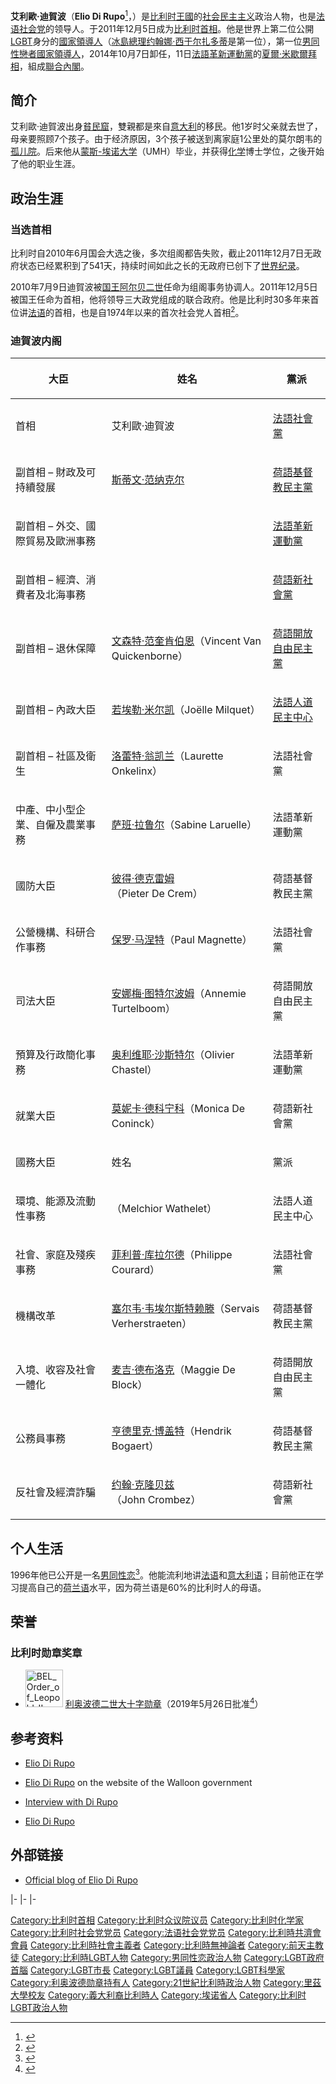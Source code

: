 {{noteTA
|T=zh-cn:埃利奥·迪吕波;zh-hk:埃利奧·迪魯伯; zh-tw:艾利歐·迪賀波;
|1=zh-cn:埃利奥·迪吕波;zh-hk:埃利奧·迪魯伯; zh-tw:艾利歐·迪賀波;
|2=zh-tw:約翰娜·西古達朵提;zh-hans:约翰娜·西于尔扎多蒂;zh-hant:約翰娜·西于爾扎多蒂;
}}

{{Infobox officeholder
|name         = 艾利歐·迪賀波
|image        = File:Di Rupo cropped.jpg
|office       = {{BEL}}[[首相|首相]]
|monarch      = [[阿尔贝二世_(比利时)|阿尔贝二世]]<br>[[菲利普_(比利时)|菲利普国王]]
|term_start   = 2011年12月6日
|term_end     = 2014年10月11日
|succeeding   = 
|predecessor  = [[伊夫·莱特姆|伊夫·莱特姆]]
|successor    = [[夏尔·米歇尔|夏尔·米歇尔]]
|office2      = [[瓦隆地區|瓦隆地區]][[长官|长官]]
|term_start2 = 2019年9月13日
|term_end2 = 
|predecessor2 = Willy Borsus
|successor2 = 
|term_start3  = 2005年10月6日
|term_end3    = 2007年7月20日
|predecessor3 = [[安德烈·安托万|安德烈·安托万]]（André Antoine） <small>（[[代理|代理]]）</small>
|successor3   = [[鲁迪·德莫特|鲁迪·德莫特]]（Rudy Demotte）
|term_start4  = 1999年7月15日
|term_end4    = 2000年4月4日
|predecessor4 = [[罗贝尔·科利永|罗贝尔·科利永]]（Robert Collignon）
|successor4   = [[让-克洛德·范考文伯格|让-克洛德·范考文伯格]]<br>（Jean-Claude Van Cauwenberghe）
|office5      = [[法语社会党|法语社会党]][[黨首|黨首]]
|term_start5 = 2014年11月22日
|term_end5 = 2019年10月21日
|predecessor5 = Paul Magnette
|successor5 = Paul Magnette
|term_start6  = 1999年9月16日
|term_end6    = 2011年12月6日
|predecessor6 = [[菲利普·布斯甘|菲利普·布斯甘]]（Philippe Busquin）
|successor6 = [[蒂耶里·吉耶特|蒂耶里·吉耶特]]
| office7 = [[蒙斯|蒙斯]][[市長|市長]]
|term_start7 = 2000年10月8日
|term_end7 = 2018年12月3日
|birth_date   = {{birth date and age|1951|7|18|df=y}}
|birth_place  = {{BEL}}[[莫尔朗韦|莫尔朗韦]]（Morlanwelz）
|death_date   = 
|death_place  = 
|party        = [[法语社会党|法语社会党]]
|alma_mater   = [[蒙斯-埃诺大学|蒙斯-埃诺大学]]
|religion     = [[无神论|无神论]]
|signature    = Accession Treaty 2011 Elio Di Rupo signature.svg
}}
'''艾利歐·迪賀波'''（'''Elio Di Rupo'''<ref>{{cite web |url=http://www.forvo.com/word/elio_di_rupo/#fr |title=Elio Di Rupo pronunciation: How to pronounce Elio Di Rupo in Italian, French, Dutch |publisher=Forvo.com |date=1 December 2011 |accessdate=13 March 2012 |archive-date=2019-06-16 |archive-url=https://web.archive.org/web/20190616220911/https://forvo.com/word/elio_di_rupo/#fr |dead-url=no }}</ref>，{{bd|1951年|7月18日|catIdx=Di Rupo}}）是[[比利时王國|比利时王國]]的[[社会民主主义|社会民主主义]]政治人物，也是[[法语社会党|法语社会党]]的领导人。于2011年12月5日成为[[比利时首相|比利时首相]]。他是世界上第二位公開[[LGBT|LGBT]]身分的[[國家領導人|國家領導人]]（[[冰島總理|冰島總理]][[约翰娜·西于尔扎多蒂|约翰娜·西于尔扎多蒂]]是第一位），第一位[[男同性戀者|男同性戀者]][[國家領導人|國家領導人]]，2014年10月7日卸任，11日[[法語革新運動黨|法語革新運動黨]]的[[夏爾·米歇爾|夏爾·米歇爾]][[拜相|拜相]]，組成[[聯合內閣|聯合內閣]]。

== 简介 ==
艾利歐·迪賀波出身[[貧民窟|貧民窟]]，雙親都是來自[[意大利|意大利]]的移民。他1岁时父亲就去世了，母亲要照顾7个孩子。由于经济原因，3个孩子被送到离家庭1公里处的莫尔朗韦的[[孤儿院|孤儿院]]。后来他从[[蒙斯-埃诺大学|蒙斯-埃诺大学]]（UMH）毕业，并获得[[化学|化学]]博士学位，之後开始了他的职业生涯。

== 政治生涯 ==

=== 当选首相 ===
{{main|2010-2011年比利時政府難產}}
比利时自2010年6月国会大选之後，多次组阁都告失败，截止2011年12月7日无政府状态已经累积到了541天，持续时间如此之长的无政府已创下了[[世界纪录|世界纪录]]。

2010年7月9日迪賀波被[[比利时国王|国王]][[阿尔贝二世_(比利时)|阿尔贝二世]]任命为组阁事务协调人。2011年12月5日被国王任命为首相，他将领导三大政党组成的联合政府。他是比利时30多年来首位讲[[法语|法语]]的首相，也是自1974年以来的首次社会党人首相<ref>{{cite web |url=http://www.chinanews.com/gj/2011/12-06/3511348.shtml |language= |title=比利时国王任命新政府内阁 无政府状态将完结 |publisher=中国新闻网 |date=2011年12月6日 |accessdate= |archive-date=2019年6月9日 |archive-url=https://web.archive.org/web/20190609030043/http://www.chinanews.com/gj/2011/12-06/3511348.shtml |dead-url=no }}</ref>。

=== 迪賀波内阁 ===
{| class="toccolours" style="margin-bottom: 1em; font-size: 85%;"
|- bgcolor="C0C0E0"
! 大臣!! 姓名 !! colspan="0.5"|黨派 
|-
| 首相 || 艾利歐·迪賀波 || [[法語社會黨|法語社會黨]]    
|-
| 副首相 – 財政及可持續發展 || [[斯蒂文·范纳克尔|斯蒂文·范纳克尔]] || [[荷語基督教民主黨|荷語基督教民主黨]]
|-
| 副首相 – 外交、國際貿易及歐洲事務 || {{tsl|en|Didier Reynders|迪迪埃·雷恩代尔}} || [[法語革新運動黨|法語革新運動黨]]
|-
| 副首相 – 經濟、消費者及北海事務 || {{tsl|en|Johan Vande Lanotte|约翰·范德拉诺特}} || [[荷語新社會黨|荷語新社會黨]]
|-
| 副首相 – 退休保障 || [[文森特·范奎肯伯恩|文森特·范奎肯伯恩]]（Vincent Van Quickenborne） || [[开放弗拉芒自由民主党|荷語開放自由民主黨]]
|-
| 副首相 – 內政大臣 || [[若埃勒·米尔凯|若埃勒·米尔凯]]（Joëlle Milquet）|| [[法語人道民主中心|法語人道民主中心]]
|-
| 副首相 – 社區及衛生 || [[洛蕾特·翁凯兰|洛蕾特·翁凯兰]]（Laurette Onkelinx） || 法語社會黨 
|-
| 中產、中小型企業、自僱及農業事務 || [[萨班·拉鲁尔|萨班·拉鲁尔]]（Sabine Laruelle） || 法語革新運動黨
|-
| 國防大臣 || [[彼得·德克雷姆|彼得·德克雷姆]]（Pieter De Crem） || 荷語基督教民主黨
|-
| 公營機構、科研合作事務 || [[保罗·马涅特|保罗·马涅特]]（Paul Magnette） || 法語社會黨 
|-
| 司法大臣 || [[安娜梅·图特尔波姆|安娜梅·图特尔波姆]]（Annemie Turtelboom） || 荷語開放自由民主黨
|-
| 預算及行政簡化事務 || [[奥利维耶·沙斯特尔|奥利维耶·沙斯特尔]]（Olivier Chastel） || 法語革新運動黨
|-
| 就業大臣 || [[莫妮卡·德科宁科|莫妮卡·德科宁科]]（Monica De Coninck） || 荷語新社會黨
|- bgcolor="C0C0E0"
! 國務大臣 !! 姓名 !! colspan="0.5"|黨派 
|-
| 環境、能源及流動性事務 || {{tsl|en|Melchior Wathelet, Jr.|梅尔希奥·瓦泰莱}}（Melchior Wathelet） || 法語人道民主中心
|-
| 社會、家庭及殘疾事務 || [[菲利普·库拉尔德|菲利普·库拉尔德]]（Philippe Courard） || 法語社會黨
|-
| 機構改革 || [[塞尔韦·韦埃尔斯特赖滕|塞尔韦·韦埃尔斯特赖滕]]（Servais Verherstraeten） || 荷語基督教民主黨
|-
| 入境、收容及社會一體化 || [[麦吉·德布洛克|麦吉·德布洛克]]（Maggie De Block） || 荷語開放自由民主黨
|-
| 公務員事務 || [[亨德里克·博盖特|亨德里克·博盖特]]（Hendrik Bogaert） || 荷語基督教民主黨
|-
| 反社會及經濟詐騙 || [[约翰·克隆贝兹|约翰·克隆贝兹]]（John Crombez） || 荷語新社會黨
|}

== 个人生活 ==
1996年他已公开是一名[[男同性恋|男同性恋]]<ref>{{Cite web |url=http://www.bbc.co.uk/news/world-europe-15983739 |title=Profile: Elio Di Rupo |accessdate=2011-12-05 |archive-date=2011-12-09 |archive-url=https://web.archive.org/web/20111209073026/http://www.bbc.co.uk/news/world-europe-15983739 |dead-url=no }}</ref>。他能流利地讲[[法语|法语]]和[[意大利语|意大利语]]；目前他正在学习提高自己的[[荷兰语|荷兰语]]水平，因为荷兰语是60%的比利时人的母语。

==荣誉==
===比利时勋章奖章===
* [[File:BEL_Order_of_Leopold_II_-_Grand_Cross_BAR.png|60px]] [[利奥波德二世勋章|利奥波德二世大十字勋章]]（2019年5月26日批准<ref>{{fr}}{{cite web |url=https://etaamb.openjustice.be/fr/arrete-royal_n2014000607.html |title=Arrêté Royal  publié le 27 août 2014 [2014000607] |publisher=[[比利时公报|Belgian Official Journal]] |date=2014-08-27 |accessdate=2022-05-08 |archive-date=2021-11-05 |archive-url=https://web.archive.org/web/20211105184440/http://www.ejustice.just.fgov.be/cgi/article_body.pl?language=fr&caller=summary&pub_date=14-08-27&numac=2014000607 |dead-url=no }}</ref>）

== 参考资料 ==
{{reflist}}
* {{fr icon}} [http://dirupo.wallonie.be/site/LeMinistrePresident.asp?DocID=330&v1ID=&RevID=&namePage=&pageParent=  Elio Di Rupo] {{Wayback|url=http://dirupo.wallonie.be/site/LeMinistrePresident.asp?DocID=330&v1ID=&RevID=&namePage=&pageParent= |date=20070717165619 }}
* {{fr icon}} [http://gov.wallonie.be/code/fr/comp_1.asp Elio Di Rupo] {{Wayback|url=http://gov.wallonie.be/code/fr/comp_1.asp |date=20080501062901 }} on the website of the Walloon government
* {{fr icon}} [https://web.archive.org/web/20070624155950/http://michelbouffioux.skynetblogs.be/post/4537987/elio-di-rupo-210396 Interview with Di Rupo]
* {{nl icon}} [https://web.archive.org/web/20070930202218/http://www.hln.be/hln/alg/pag/hln_index.jsp?p_page=ps&p_cat=elio_di_rupo&p_scherm=1&p_artid=129188&wt.bron=hlnRPFactfiles Elio Di Rupo]

== 外部链接 ==
{{commonscat|Elio Di Rupo}}
*{{fr icon}} [http://www.leblogdelio.be/ Official blog of Elio Di Rupo] {{Wayback|url=http://www.leblogdelio.be/ |date=20111220173707 }}

{{s-start}}
{{s-off}}
{{s-bef|before=[[Robert_Collignon|Robert Collignon]]}}
{{s-ttl|title=[[瓦隆地区长官|瓦隆地区长官]]|years=1999年—2000年}}
{{s-aft|after={{nowrap|[[Jean-Claude_Van_Cauwenberghe|Jean-Claude Van Cauwenberghe]]}}}}
|-
{{s-bef|before=[[André_Antoine_(politician)|André Antoine]]<br><small>Acting</small>}}
{{s-ttl|title=[[瓦隆地区长官|瓦隆地区长官]]|years=2005年—2007年}}
{{s-aft|after=[[Rudy_Demotte|Rudy Demotte]]}}
|-
{{s-bef|before=[[伊夫·莱特姆|伊夫·莱特姆]]}}
{{s-ttl|title=[[比利时首相|比利时首相]]|years=2011年—2014年}}
{{s-aft|after=[[夏尔·米歇尔|夏尔·米歇尔]]}}
|-
{{s-ppo}}
{{s-bef|before=[[菲利普·布斯甘|菲利普·布斯甘]]}}
{{s-ttl|title=[[法语社会党|法语社会党]]领导人|years=1999年—2011年}}
{{s-aft|after=[[蒂耶里·吉耶特|蒂耶里·吉耶特]]<br>{{small|Acting}}}}
{{s-end}}

{{Authority control}}
{{DEFAULTSORT:Di Rupo, Elio}}
[[Category:比利时首相|Category:比利时首相]]
[[Category:比利时众议院议员|Category:比利时众议院议员]]
[[Category:比利时化学家|Category:比利时化学家]]
[[Category:比利时社会党党员|Category:比利时社会党党员]]
[[Category:法语社会党党员|Category:法语社会党党员]]
[[Category:比利時共濟會會員|Category:比利時共濟會會員]]
[[Category:比利時社會主義者|Category:比利時社會主義者]]
[[Category:比利時無神論者|Category:比利時無神論者]]
[[Category:前天主教徒|Category:前天主教徒]]
[[Category:比利時LGBT人物|Category:比利時LGBT人物]]
[[Category:男同性恋政治人物|Category:男同性恋政治人物]]
[[Category:LGBT政府首腦|Category:LGBT政府首腦]]
[[Category:LGBT市長|Category:LGBT市長]]
[[Category:LGBT議員|Category:LGBT議員]]
[[Category:LGBT科學家|Category:LGBT科學家]]
[[Category:利奥波德勋章持有人|Category:利奥波德勋章持有人]]
[[Category:21世紀比利時政治人物|Category:21世紀比利時政治人物]]
[[Category:里茲大學校友|Category:里茲大學校友]]
[[Category:義大利裔比利時人|Category:義大利裔比利時人]]
[[Category:埃诺省人|Category:埃诺省人]]
[[Category:比利时LGBT政治人物|Category:比利时LGBT政治人物]]